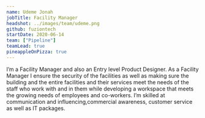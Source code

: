 ```yaml
---
name: Udeme Jonah
jobTitle: Facility Manager
headshot: ../images/team/udeme.png
github: fuziontech
startDate: 2020-06-14
team: ["Pipeline"]
teamLead: true
pineappleOnPizza: true
---
```


I’m a Facility Manager and also an Entry level Product Designer.  As a Facility Manager I ensure the security of the facilities as well as making sure the building and the entire facilities and their services meet the needs of the staff who work with and in them while developing a workspace that meets the growing needs of employees and co-workers.
I’m skilled at communication and influencing,commercial awareness, customer service as well as IT packages.